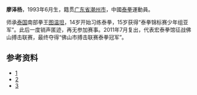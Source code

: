 {{multiple issues|
{{POV|time=2011-08-29T14:58:30+00:00}}
{{Tone|time=2011-08-29T14:58:30+00:00}}
{{Unreferenced|time=2011-08-29T14:58:30+00:00}}
}}
'''廖泽杨'''，1993年6月生，籍贯[[广东省|广东省]][[潮州市|潮州市]]，中國[[泰拳|泰拳]]運動員。

师承[[泰国|泰国]]南部拳王[[图温坦|图温坦]]，14岁开始习练泰拳，15岁获得“泰拳锦标赛少年组亚军”。此后一度销声匿迹，再无参加赛事。2011年7月复出，代表宏泰拳馆征战佛山搏击联赛，最终夺得“佛山市搏击联赛泰拳冠军”。

==参考资料==
*[https://web.archive.org/web/20130514053539/http://www.jfdaily.com/a/2287317.htm]
*[http://www.chaozhinan.com/society/17446.html]{{dead link|date=2018年2月 |bot=InternetArchiveBot |fix-attempted=yes }}
*[http://www.hudong.com/wiki/%E5%BB%96%E6%B3%BD%E6%9D%A8&prd=button_doc_jinru]{{Dead link|date=2020年6月 |bot=InternetArchiveBot |fix-attempted=yes }}